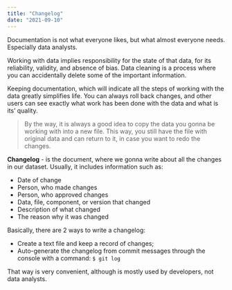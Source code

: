 ```yaml
---
title: "Changelog"
date: "2021-09-10"
---
```


Documentation is not what everyone likes, but what almost everyone needs. Especially data analysts.

Working with data implies responsibility for the state of that data, for its reliability, validity, and absence of bias. Data cleaning is a process where you can accidentally delete some of the important information.

Keeping documentation, which will indicate all the steps of working with the data greatly simplifies life. You can always roll back changes, and other users can see exactly what work has been done with the data and what is its’ quality.

>By the way, it is always a good idea to copy the data you gonna be working with into a new file. This way, you still have the file with original data and can return to it, in case you want to redo the changes.



**Changelog** - is the document, where we gonna write about all the changes in our dataset. Usually, it includes information such as:

-   Date of change
-   Person, who made changes
-   Person, who approved changes
-   Data, file, component, or version that changed
-   Description of what changed
-   The reason why it was changed

Basically, there are 2 ways to write a changelog:

-   Create a text file and keep a record of changes;
-   Auto-generate the changelog from commit messages through the console with a command:
  `$ git log`

That way is very convenient, although is mostly used by developers, not data analysts.
